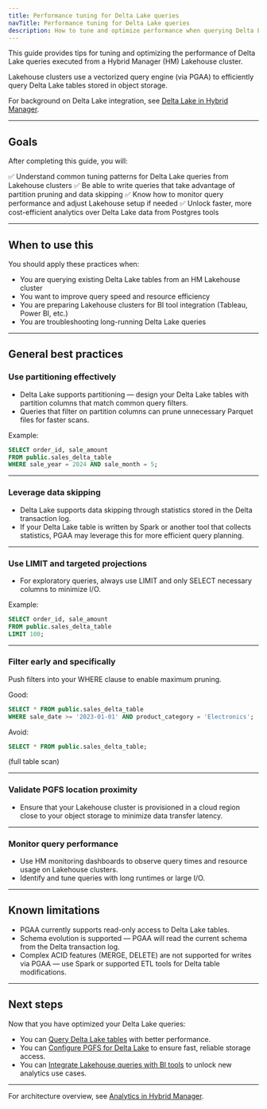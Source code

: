 ```yaml
---
title: Performance tuning for Delta Lake queries
navTitle: Performance tuning for Delta Lake queries
description: How to tune and optimize performance when querying Delta Lake tables from an HM-managed Lakehouse cluster.
---
```



This guide provides tips for tuning and optimizing the performance of Delta Lake queries executed from a Hybrid Manager (HM) Lakehouse cluster.

Lakehouse clusters use a vectorized query engine (via PGAA) to efficiently query Delta Lake tables stored in object storage.

For background on Delta Lake integration, see [Delta Lake in Hybrid Manager](../../delta_lake.mdx).

---

## Goals

After completing this guide, you will:

✅ Understand common tuning patterns for Delta Lake queries from Lakehouse clusters
✅ Be able to write queries that take advantage of partition pruning and data skipping
✅ Know how to monitor query performance and adjust Lakehouse setup if needed
✅ Unlock faster, more cost-efficient analytics over Delta Lake data from Postgres tools

---

## When to use this

You should apply these practices when:

- You are querying existing Delta Lake tables from an HM Lakehouse cluster
- You want to improve query speed and resource efficiency
- You are preparing Lakehouse clusters for BI tool integration (Tableau, Power BI, etc.)
- You are troubleshooting long-running Delta Lake queries

---

## General best practices

### Use partitioning effectively

- Delta Lake supports partitioning — design your Delta Lake tables with partition columns that match common query filters.
- Queries that filter on partition columns can prune unnecessary Parquet files for faster scans.

Example:

```sql
SELECT order_id, sale_amount
FROM public.sales_delta_table
WHERE sale_year = 2024 AND sale_month = 5;
```

---

### Leverage data skipping

- Delta Lake supports data skipping through statistics stored in the Delta transaction log.
- If your Delta Lake table is written by Spark or another tool that collects statistics, PGAA may leverage this for more efficient query planning.

---

### Use LIMIT and targeted projections

- For exploratory queries, always use LIMIT and only SELECT necessary columns to minimize I/O.

Example:

```sql
SELECT order_id, sale_amount
FROM public.sales_delta_table
LIMIT 100;
```
---

### Filter early and specifically

Push filters into your WHERE clause to enable maximum pruning.

Good:

```sql
SELECT * FROM public.sales_delta_table
WHERE sale_date >= '2023-01-01' AND product_category = 'Electronics';
```
Avoid:
```sql
SELECT * FROM public.sales_delta_table;
```
(full table scan)

---

### Validate PGFS location proximity

- Ensure that your Lakehouse cluster is provisioned in a cloud region close to your object storage to minimize data transfer latency.

---

### Monitor query performance

- Use HM monitoring dashboards to observe query times and resource usage on Lakehouse clusters.
- Identify and tune queries with long runtimes or large I/O.

---

## Known limitations

- PGAA currently supports read-only access to Delta Lake tables.
- Schema evolution is supported — PGAA will read the current schema from the Delta transaction log.
- Complex ACID features (MERGE, DELETE) are not supported for writes via PGAA — use Spark or supported ETL tools for Delta table modifications.

---

## Next steps

Now that you have optimized your Delta Lake queries:

- You can [Query Delta Lake tables](./query-delta-lake-tables) with better performance.
- You can [Configure PGFS for Delta Lake](./configure-delta-pgfs) to ensure fast, reliable storage access.
- You can [Integrate Lakehouse queries with BI tools](../../delta_lake.mdx) to unlock new analytics use cases.

---

For architecture overview, see [Analytics in Hybrid Manager](../index.mdx).

